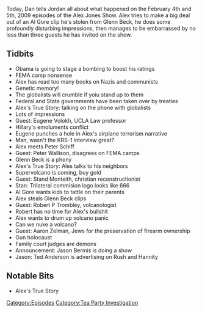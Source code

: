 {{Episode
    | title             = February 4-5, 2009
    | caption           = [https://knowledgefight.libsyn.com/knowledge-fight-feb-4-5-2009 Listen to this episode on Libsyn]
    | episodeNumber     = 167
    | length            = 02:23:48
    | airDate           = June 6, 2018
    | coverageStartDate = February 4, 2009
    | coverageEndDate   = February 5, 2009
    | episodeType       = [[:Category:Tea Party Investigation|Tea Party Investigation]]
    | appearance        = [[Eugene Volokh]], [[Peter Schiff]], [[Peter Wallison]], [[Glenn Beck]], [[Stan Monteith]], [[Robert P Trombley]], [[Aaron Zelman]], [[Jason Bermis]]
    | oocDrop           = We dine on man flesh tonight!
    | previousEpisode   = [[166: February 2-3, 2009]]
    | nextEpisode       = [[168: Alex Vs. Bill Ayers]]
}}

{{Stub}}

Today, Dan tells Jordan all about what happened on the February 4th and 5th, 2009 episodes of the Alex Jones Show. Alex tries to make a big deal out of an Al Gore clip he's stolen from Glenn Beck, he does some profoundly disturbing impressions, then manages to be embarrassed by no less than three guests he has invited on the show.

==Tidbits==

*Obama is going to stage a bombing to boost his ratings
*FEMA camp nonsense
*Alex has read too many books on Nazis and communists
*Genetic memory!
*The globalists will crumble if yoiu stand up to them
*Federal and State governments have been taken over by treaties
*Alex's True Story: talking on the phone with globalists
*Lots of impressions
*Guest: Eugene Volokh, UCLA Law professor
*Hillary's emoluments conflict
*Eugene punches a hole in Alex's airplane terrorism narrative
*Man, wasn't the KRS-1 interview great?
*Alex meets Peter Schiff
*Guest: Peter Wallison, disagrees on FEMA camps
*Glenn Beck is a phony
*Alex's True Story: Ales talks to his neighbors
*Supervolcano is coming, buy gold
*Guest: Stand Monteith, christian reconstructionist
*Stan: Trilateral commision logo looks like 666
*Al Gore wants kids to tattle on their parents
*Alex steals Glenn Beck clips
*Guest: Robert P Trombley, volcanologist
*Robert has no time for Alex's bullshit
*Alex wants to drum up volcano panic
*Can we nuke a volcano?
*Guest: Aaron Zelman, Jews for the preservation of firearm ownership
*Gun holocaust
*Family court judges are demons
*Announcement: Jason Bermis is doing a show
*Jason: Ted Anderson is advertising on Rush and Hannity

==Notable Bits==

*Alex's True Story

[[Category:Episodes]]
[[Category:Tea Party Investigation]]